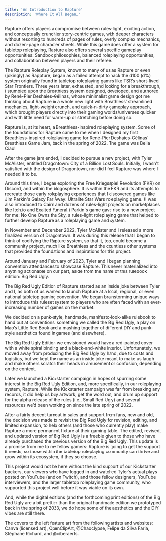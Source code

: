 ```yaml
---
title: 'An Introduction to Rapture'
description: 'Where It All Began…'
---
```


Rapture offers players a compromise between rules-light, exciting action, and conceptually crunchier story-centric games, with deeper characters without resorting to hundreds of pages of rules, overly complex mechanics, and dozen-page character sheets. While this game does offer a system for tabletop roleplaying, Rapture also offers several specific gameplay opportunities: Sandbox philosophies, balanced roleplaying opportunities, and collaboration between players and their referee. 

The Rapture Roleplay System, known to many of us as Rapture or even (jokingly) as Rappture, began as a failed attempt to hack the d100 (d%) system originally found in tabletop roleplaying games like TSR’s short-lived Star Frontiers. Three years later, exhausted, and looking for a breakthrough, I stumbled upon the Breathless system designed, developed, and authored by René-Pier Deshaies-Gélinas, whose minimalist game design got me thinking about Rapture in a whole new light with Breathless’ streamlined mechanics, light-weight crunch, and quick-n-dirty gameplay approach, which brought players directly into their gaming worlds/universes quicker and with little need for warm-up or stretching before doing so. 

Rapture is, at its heart, a Breathless-inspired roleplaying system. Some of the foundations for Rapture came to me when I designed my first Breathless-inspired roleplaying game for René-Pier Deshaies-Gélinas' Breathless Game Jam, back in the spring of 2022. The game was Bella Ciao!

After the game jam ended, I decided to pursue a new project, with Tyler McAlister, entitled Dragontown: City of a Billion Lost Souls. Initially, I wasn't satisfied with the design of Dragontown, nor did I feel Rapture was where I needed it to be.

Around this time, I began exploring the Free Kriegsspiel Revolution (FKR) on Discord, and within the blogosphere. It is within the FKR and its attempts to recreate those early roleplaying experiences that I discovered games like Jim Parkin's Galaxy Far Away: Ultralite Star Wars roleplaying game. (I was also introduced to Cairn and dozens of rules-light projects on marketplaces like Itch.io and Exalted Funeral.) Parkin's game gave rise to a new project for me: No One Owns the Sky, a rules-light roleplaying game that helped to further develop Rapture as a roleplaying game and system. 

In November and December 2022, Tyler McAlister and I released a more finalized version of Dragontown. It was during this release that I began to think of codifying the Rapture system, so that it, too, could become a community project, much like Breathless and the countless other systems that provided the foundations and inspirations for this project.

Around January and February of 2023, Tyler and I began planning convention attendances to showcase Rapture. This never materialized into anything actionable on our part, aside from the name of this rulebook edition: Big Red Ugly.

The Big Red Ugly Edition of Rapture started as an inside joke between Tyler and I, as both of us wanted to launch Rapture at a local, regional, or even national tabletop gaming convention. We began brainstorming unique ways to introduce this ruleset system to players who are often faced with an ever-increasing number of games on the market.

We decided on a punk-style, handmade, manifesto-look-alike rulebook to hand out
at conventions, something we called the Big Red Ugly, a play on Mao’s Little Red Book and a mashing together of different DIY and punk-style aesthetics found in games (and elsewhere). 

The Big Red Ugly Edition we envisioned would have a red-painted cover with a white
spiral binding and a black-and-white interior. Unfortunately, we moved away from producing the Big Red Ugly by hand, due to costs and logistics, but we kept the name as an inside joke meant to make us laugh and make others scratch their heads in amusement or confusion, depending on the context.

Later we launched a Kickstarter campaign in hopes of spurring some interest in the Big Red Ugly Edition, and, more specifically, in our roleplaying system, Rapture. While the Kickstarter campaign was far from breaking any records, it did help us buy artwork, get the word out, and drum up support for the alpha release of the rules (i.e., Small Red Ugly) and several resources we’d been working on since the late spring of 2022.

After a fairly decent turnout in sales and support from fans, new and old, the decision was made to revisit the Big Red Ugly for revision, editing, and limited expansion, to help others (and those who currently play) make Rapture a more permanent fixture at their gaming table. The edited, revised, and updated version of Big Red Ugly is a freebie given to those who have already purchased the previous version of the Big Red Ugly. This update is a promise from me to my fellow gamers: Rapture is going to get the support it needs, so those within the tabletop roleplaying community can thrive and grow within its ecosystem, if they so choose. 

This project would not be here without the kind support of our Kickstarter backers, our
viewers who have logged in and watched Tyler’s actual plays posted on YouTube (and on
Twitch), and those fellow designers, YouTube interviewers, and the larger tabletop roleplaying game community, who supported this project well before it was viable on its own.

And, while the digital editions (and the forthcoming print editions) of the Big Red Ugly are a bit prettier than the original handmade edition we prototyped back in the spring of 2023, we do hope some of the aesthetics and the DIY vibes are still there.

The covers to the left feature art from the following artists and websites: Canva (licensed art), OpenClipArt, @Chaoclypse, Felipe da Silva Faria, Stéphane Richard, and @ciberaerts. 
